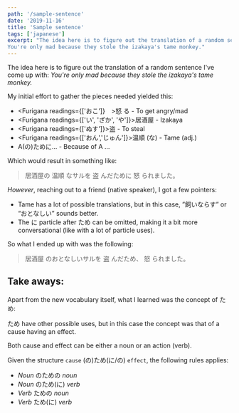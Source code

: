 ```yaml
---
path: '/sample-sentence'
date: '2019-11-16'
title: 'Sample sentence'
tags: ['japanese']
excerpt: "The idea here is to figure out the translation of a random sentence I've come up with:
You're only mad because they stole the izakaya's tame monkey."
---
```



The idea here is to figure out the translation of a random sentence I've come up with:
_You're only mad because they stole the izakaya's tame monkey._

My initial effort to gather the pieces needed yielded this:

- <Ja><Furigana readings={['おこ']}　>怒</Furigana> る</Ja> - To get angry/mad
- <Ja><Furigana readings={['い', 'ざか', 'や']}>居酒屋</Furigana></Ja> - Izakaya
- <Ja><Furigana readings={['ぬす']}>盗</Furigana></Ja> - To steal
- <Ja><Furigana readings={['おん','じゅん']}>温順</Furigana> (な)</Ja> - Tame (adj.)
- <Ja>A(の)ために...</Ja> - Because of A ...

Which would result in something like:

<BlockQuote lang={'ja'}>
  <Furigana readings={['い', 'ざか', 'や']}>居酒屋</Furigana>の
  <Furigana readings={['おん', 'じゅん']}>温順</Furigana>
  なサルを
  <Furigana readings={['ぬす']}>盗</Furigana>
  んだために
  <Furigana readings={['おこ']}>怒</Furigana>
  られました。
</BlockQuote>

_However_, reaching out to a friend (native speaker), I got a few pointers:

- Tame has a lot of possible translations, but in this case, <Ja>”飼いならす”</Ja> or <Ja>“おとなしい”</Ja> sounds better.
- The <Ja>に</Ja> particle after <Ja>ため</Ja> can be omitted, making it a bit more conversational (like with a lot of particle uses).

So what I ended up with was the following:

<BlockQuote lang={'ja'}>
  <Furigana readings={['い', 'ざか', 'や']}>居酒屋</Furigana>
  のおとなしいサルを
  <Furigana readings={['ぬす']}>盗</Furigana>
  んだため、
  <Furigana readings={['おこ']}>怒</Furigana>
  られました。
</BlockQuote>

## Take aways:

Apart from the new vocabulary itself, what I learned was the concept of <Ja>ため</Ja>:

<Ja>ため</Ja> have other possible uses, but in this case the concept was that of a cause having an effect.

Both cause and effect can be either a noun or an action (verb).

Given the structure `cause` <Ja>(の)ため(に/の)</Ja> `effect`, the following rules applies:

- _Noun_ <Ja>のための</Ja> _noun_
- _Noun_ <Ja>のため(に)</Ja> _verb_
- _Verb_ <Ja>ための</Ja> _noun_
- _Verb_ <Ja>ため(に)</Ja> _verb_

